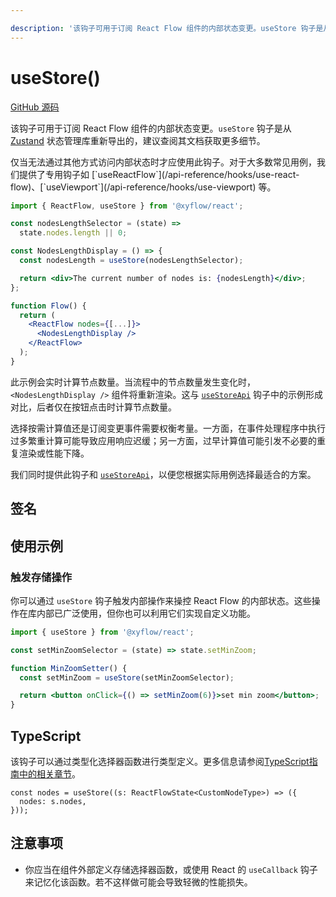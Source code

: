```yaml
---

description: '该钩子可用于订阅 React Flow 组件的内部状态变更。useStore 钩子是从 Zustand 状态管理库重新导出的，建议查阅其文档获取更多细节。'
---
```



# useStore()

[GitHub 源码](https://github.com/xyflow/xyflow/blob/main/packages/react/src/hooks/useStore.ts)

该钩子可用于订阅 React Flow 组件的内部状态变更。`useStore` 钩子是从 [Zustand](https://github.com/pmndrs/zustand) 状态管理库重新导出的，建议查阅其文档获取更多细节。

<Callout type="info">
  仅当无法通过其他方式访问内部状态时才应使用此钩子。对于大多数常见用例，我们提供了专用钩子如 [`useReactFlow`](/api-reference/hooks/use-react-flow)、[`useViewport`](/api-reference/hooks/use-viewport) 等。
</Callout>

```jsx
import { ReactFlow, useStore } from '@xyflow/react';

const nodesLengthSelector = (state) =>
  state.nodes.length || 0;

const NodesLengthDisplay = () => {
  const nodesLength = useStore(nodesLengthSelector);

  return <div>The current number of nodes is: {nodesLength}</div>;
};

function Flow() {
  return (
    <ReactFlow nodes={[...]}>
      <NodesLengthDisplay />
    </ReactFlow>
  );
}
```

此示例会实时计算节点数量。当流程中的节点数量发生变化时，`<NodesLengthDisplay />` 组件将重新渲染。这与 [`useStoreApi`](/api-reference/hooks/use-store-api) 钩子中的示例形成对比，后者仅在按钮点击时计算节点数量。

选择按需计算值还是订阅变更事件需要权衡考量。一方面，在事件处理程序中执行过多繁重计算可能导致应用响应迟缓；另一方面，过早计算值可能引发不必要的重复渲染或性能下降。

我们同时提供此钩子和 [`useStoreApi`](/api-reference/hooks/use-store-api)，以便您根据实际用例选择最适合的方案。

## 签名

<APIDocs functionName="useStore" />

## 使用示例

### 触发存储操作

你可以通过 `useStore` 钩子触发内部操作来操控 React Flow 的内部状态。这些操作在库内部已广泛使用，但你也可以利用它们实现自定义功能。

```jsx
import { useStore } from '@xyflow/react';

const setMinZoomSelector = (state) => state.setMinZoom;

function MinZoomSetter() {
  const setMinZoom = useStore(setMinZoomSelector);

  return <button onClick={() => setMinZoom(6)}>set min zoom</button>;
}
```

## TypeScript

该钩子可以通过类型化选择器函数进行类型定义。更多信息请参阅[TypeScript指南中的相关章节](/learn/advanced-use/typescript#nodetype-edgetype-unions)。

```tsx
const nodes = useStore((s: ReactFlowState<CustomNodeType>) => ({
  nodes: s.nodes,
}));
```

## 注意事项

- 你应当在组件外部定义存储选择器函数，或使用 React 的 `useCallback` 钩子来记忆化该函数。若不这样做可能会导致轻微的性能损失。